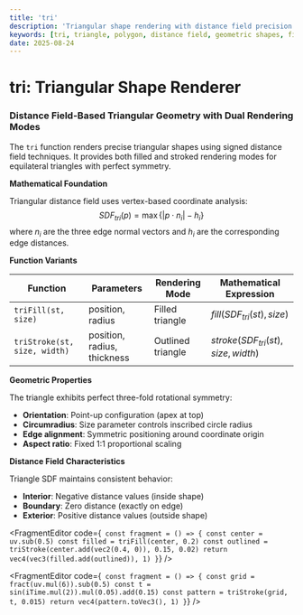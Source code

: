 ```yaml
---
title: 'tri'
description: 'Triangular shape rendering with distance field precision and dual fill/stroke modes'
keywords: [tri, triangle, polygon, distance field, geometric shapes, fill, stroke, symmetry]
date: 2025-08-24
---
```



# tri: Triangular Shape Renderer

### Distance Field-Based Triangular Geometry with Dual Rendering Modes

The `tri` function renders precise triangular shapes using signed distance field techniques. It provides both filled and stroked rendering modes for equilateral triangles with perfect symmetry.

**Mathematical Foundation**

Triangular distance field uses vertex-based coordinate analysis:
$$SDF_{tri}(p) = \max\{|p \cdot n_i| - h_i\}$$
where $n_i$ are the three edge normal vectors and $h_i$ are the corresponding edge distances.

**Function Variants**

| Function | Parameters | Rendering Mode | Mathematical Expression |
|----------|------------|----------------|------------------------|
| `triFill(st, size)` | position, radius | Filled triangle | $fill(SDF_{tri}(st), size)$ |
| `triStroke(st, size, width)` | position, radius, thickness | Outlined triangle | $stroke(SDF_{tri}(st), size, width)$ |

**Geometric Properties**

The triangle exhibits perfect three-fold rotational symmetry:
- **Orientation**: Point-up configuration (apex at top)
- **Circumradius**: Size parameter controls inscribed circle radius
- **Edge alignment**: Symmetric positioning around coordinate origin
- **Aspect ratio**: Fixed 1:1 proportional scaling

**Distance Field Characteristics**

Triangle SDF maintains consistent behavior:
- **Interior**: Negative distance values (inside shape)
- **Boundary**: Zero distance (exactly on edge)
- **Exterior**: Positive distance values (outside shape)

<FragmentEditor
code={`
const fragment = () => {
        const center = uv.sub(0.5)
        const filled = triFill(center, 0.2)
        const outlined = triStroke(center.add(vec2(0.4, 0)), 0.15, 0.02)
        return vec4(vec3(filled.add(outlined)), 1)
}`}
/>

<FragmentEditor
code={`
const fragment = () => {
        const grid = fract(uv.mul(6)).sub(0.5)
        const t = sin(iTime.mul(2)).mul(0.05).add(0.15)
        const pattern = triStroke(grid, t, 0.015)
        return vec4(pattern.toVec3(), 1)
}`}
/>
